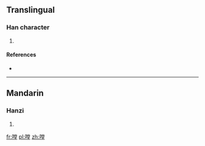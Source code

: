 ==Translingual==

===Han character===
{{Han char|rn=30|rad=口|as=11|sn=14|four=|canj=RFBG|ids=⿰口堂}}

# {{defn|Han|sort=口11}}

====References====
* {{Han ref|kx=0206.201|hdz=10676.030|uh=5621|ud=22049}}

----

==Mandarin==

===Hanzi===
{{cmn-hanzi|pin=[[tāng]] ([[tang1]]), [[chì]] ([[chi4]])|wg=t'ang<sup>1</sup>, ch'ih<sup>4</sup>}}

# {{defn|lang=cmn|sort=口11}}

[[fr:嘡]]
[[pl:嘡]]
[[zh:嘡]]